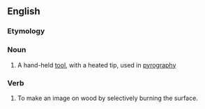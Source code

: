 ==English==

===Etymology===
{{back-form|pyrography|lang=en}}

===Noun===
{{en-noun}}

# A hand-held [[tool]], with a heated tip, used in [[pyrography]]

===Verb===
{{en-verb}}

# {{lb|en|transitive|intransitive}} To make an image on wood by selectively burning the surface.